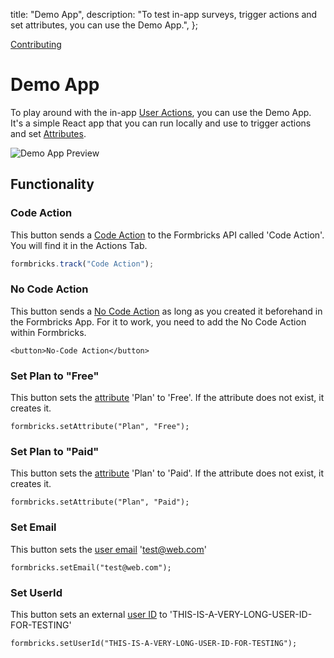 

  title: "Demo App",
  description: "To test in-app surveys, trigger actions and set attributes, you can use the Demo App.",
};

[Contributing]()

# Demo App

To play around with the in-app [User Actions](/docs/actions/why), you can use the Demo App. It's a simple React app that you can run locally and use to trigger actions and set [Attributes](/docs/attributes/why).

<Image src={DemoApp} alt="Demo App Preview" quality="100" className="rounded-lg" />

## Functionality

### Code Action

This button sends a <a href="/docs/actions/code">Code Action</a> to the Formbricks API called 'Code Action'. You will find it in the Actions Tab.

<CodeGroup title="Track Code action">

```javascript
formbricks.track("Code Action");
```

</CodeGroup>

### No Code Action

This button sends a <a href="/docs/actions/no-code">No Code Action</a> as long as you created it beforehand in the Formbricks App. For it to work, you need to add the No Code Action within Formbricks.

<CodeGroup title="Track No-Code action">

```tsx
<button>No-Code Action</button>
```

</CodeGroup>

### Set Plan to "Free"

This button sets the <a href="/docs/attributes/custom-attributes">attribute</a> 'Plan' to 'Free'. If the attribute does not exist, it creates it.

<CodeGroup title="Set Plan to Free">

```tsx
formbricks.setAttribute("Plan", "Free");
```

</CodeGroup>

### Set Plan to "Paid"

This button sets the <a href="/docs/attributes/custom-attributes">attribute</a> 'Plan' to 'Paid'. If the attribute does not exist, it creates it.

<CodeGroup title="Set Plan to Paid">

```tsx
formbricks.setAttribute("Plan", "Paid");
```

</CodeGroup>

### Set Email

This button sets the <a href="/docs/attributes/identify-users">user email</a> 'test@web.com'

<CodeGroup title="Set Email">

```tsx
formbricks.setEmail("test@web.com");
```

</CodeGroup>

### Set UserId

This button sets an external <a href="/docs/attributes/identify-users">user ID</a> to 'THIS-IS-A-VERY-LONG-USER-ID-FOR-TESTING'

<CodeGroup title="Set User ID">

```tsx
formbricks.setUserId("THIS-IS-A-VERY-LONG-USER-ID-FOR-TESTING");
```

</CodeGroup>
